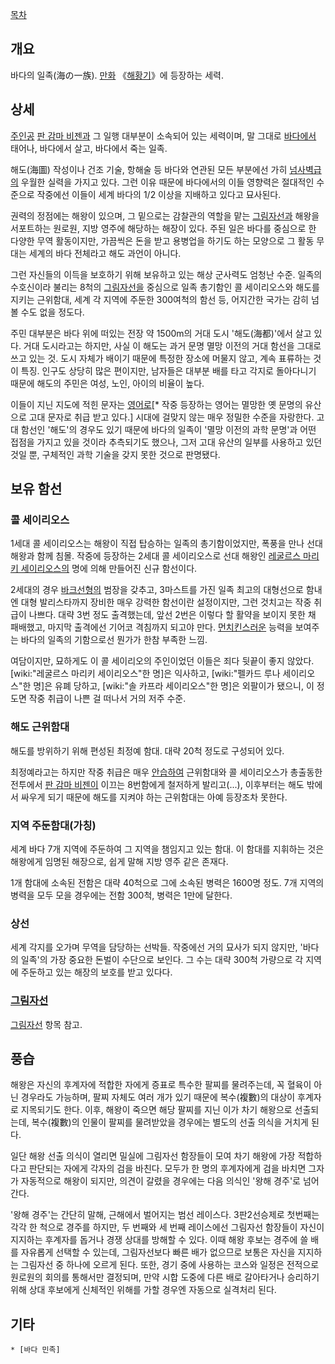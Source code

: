 [[목차]]

== 개요 ==
바다의 일족(海の一族). [[만화]] 《[[해황기]]》에 등장하는 세력. 

== 상세 ==
[[주인공]] [[판 감마 비젠]]과 그 일행 대부분이 소속되어 있는 세력이며, 말 그대로 [[바다]]에서 태어나, 바다에서 살고, 바다에서 죽는 일족. 

해도(海圖) 작성이나 건조 기술, 항해술 등 바다와 연관된 모든 부분에선 가히 [[넘사벽]]급의 우월한 실력을 가지고 있다. 그런 이유 때문에 바다에서의 이들 영향력은 절대적인 수준으로 작중에선 이들이 세계 바다의 1/2 이상을 지배하고 있다고 묘사된다. 

권력의 정점에는 해왕이 있으며, 그 밑으로는 감찰관의 역할을 맡는 [[그림자선]]과 해왕을 서포트하는 원로원, 지방 영주에 해당하는 해장이 있다. 주된 일은 바다를 중심으로 한 다양한 무역 활동이지만, 가끔씩은 돈을 받고 용병업을 하기도 하는 모양으로 그 활동 무대는 세계의 바다 전체라고 해도 과언이 아니다.

그런 자신들의 이득을 보호하기 위해 보유하고 있는 해상 군사력도 엄청난 수준. 일족의 수호신이라 불리는 8척의 [[그림자선]]을 중심으로 일족 총기함인 콜 세이리오스와 해도를 지키는 근위함대, 세계 각 지역에 주둔한 300여척의 함선 등, 어지간한 국가는 감히 넘볼 수도 없을 정도다.

주민 대부분은 바다 위에 떠있는 전장 약 1500m의 거대 도시 '해도(海都)'에서 살고 있다. 거대 도시라고는 하지만, 사실 이 해도는 과거 문명 멸망 이전의 거대 함선을 그대로 쓰고 있는 것. 도시 자체가 배이기 때문에 특정한 장소에 머물지 않고, 계속 표류하는 것이 특징. 인구도 상당히 많은 편이지만, 남자들은 대부분 배를 타고 각지로 돌아다니기 때문에 해도의 주민은 여성, 노인, 아이의 비율이 높다.

이들이 지닌 지도에 적힌 문자는 [[영어]]로[* 작중 등장하는 영어는 멸망한 옛 문명의 유산으로 고대 문자로 취급 받고 있다.] 시대에 걸맞지 않는 매우 정밀한 수준을 자랑한다. 고대 함선인 '해도'의 경우도 있기 때문에 바다의 일족이 '멸망 이전의 과학 문명'과 어떤 접점을 가지고 있을 것이라 추측되기도 했으나, 그저 고대 유산의 일부를 사용하고 있던 것일 뿐, 구체적인 과학 기술을 갖지 못한 것으로 판명됐다.


== 보유 함선 ==
=== 콜 세이리오스 ===
1세대 콜 세이리오스는 해왕이 직접 탑승하는 일족의 총기함이었지만, 폭풍을 만나 선대 해왕과 함께 침몰. 작중에 등장하는 2세대 콜 세이리오스로 선대 해왕인 [[레굴르스 마리키 세이리오스]]의 명에 의해 만들어진 신규 함선이다. 

2세대의 경우 [[바크선]]형의 범장을 갖추고, 3마스트를 가진 일족 최고의 대형선으로 함내엔 대형 발리스타까지 장비한 매우 강력한 함선이란 설정이지만, 그런 것치고는 작중 취급이 나쁘다. 대략 3번 정도 출격했는데, 앞선 2번은 이렇다 할 활약을 보이지 못한 채 패배했고, 마지막 출격에선 기어코 격침까지 되고야 만다. [[먼치킨]]스러운 능력을 보여주는 바다의 일족의 기함으로선 뭔가가 한참 부족한 느낌.

여담이지만, 묘하게도 이 콜 세이리오의 주인이었던 이들은 죄다 뒷끝이 좋지 않았다. [wiki:"레굴르스 마리키 세이리오스"한 명]은 익사하고, [wiki:"펠카드 루나 세이리오스"한 명]은 유폐 당하고, [wiki:"솔 카프라 세이리오스"한 명]은 외팔이가 됐으니, 이 정도면 작중 취급이 나쁜 걸 떠나서 거의 저주 수준.

=== 해도 근위함대 ===
해도를 방위하기 위해 편성된 최정예 함대. 대략 20척 정도로 구성되어 있다.

최정예라고는 하지만 작중 취급은 매우 [[안습]]하여 근위함대와 콜 세이리오스가 총출동한 전투에서 [[판 감마 비젠]]이 이끄는 8번함에게 철저하게 발리고(...), 이후부터는 해도 밖에서 싸우게 되기 때문에 해도를 지켜야 하는 근위함대는 아예 등장조차 못한다.

=== 지역 주둔함대(가칭) ===
세계 바다 7개 지역에 주둔하여 그 지역을 챔임지고 있는 함대. 이 함대를 지휘하는 것은 해왕에게 임명된 해장으로, 쉽게 말해 지방 영주 같은 존재다.

1개 함대에 소속된 전함은 대략 40척으로 그에 소속된 병력은 1600명 정도. 7개 지역의 병력을 모두 모을 경우에는 전함 300척, 병력은 1만에 달한다.

=== 상선 ===
세계 각지를 오가며 무역을 담당하는 선박들. 작중에선 거의 묘사가 되지 않지만, '바다의 일족'의 가장 중요한 돈벌이 수단으로 보인다. 그 수는 대략 300척 가량으로 각 지역에 주둔하고 있는 해장의 보호를 받고 있다다.

=== [[그림자선]] ===
[[그림자선]] 항목 참고.


== 풍습 ==
해왕은 자신의 후계자에 적합한 자에게 증표로 특수한 팔찌를 물려주는데, 꼭 혈육이 아닌 경우라도 가능하며, 팔찌 자체도 여러 개가 있기 때문에 복수(複數)의 대상이 후계자로 지목되기도 한다. 이후, 해왕이 죽으면 해당 팔찌를 지닌 이가 차기 해왕으로 선출되는데, 복수(複數)의 인물이 팔찌를 물려받았을 경우에는 별도의 선출 의식을 거치게 된다.

일단 해왕 선출 의식이 열리면 밀실에 그림자선 함장들이 모여 차기 해왕에 가장 적합하다고 판단되는 자에게 각자의 검을 바친다. 모두가 한 명의 후계자에게 검을 바치면 그자가 자동적으로 해왕이 되지만, 의견이 갈렸을 경우에는 다음 의식인 '왕해 경주'로 넘어간다.

'왕해 경주'는 간단히 말해, 근해에서 벌어지는 범선 레이스다. 3판2선승제로 첫번째는 각각 한 척으로 경주를 하지만, 두 번째와 세 번째 레이스에선 그림자선 함장들이 자신이 지지하는 후계자를 돕거나 경쟁 상대를 방해할 수 있다. 이때 해왕 후보는 경주에 쓸 배를 자유롭게 선택할 수 있는데, 그림자선보다 빠른 배가 없으므로 보통은 자신을 지지하는 그림자선 중 하나에 오르게 된다. 또한, 경기 중에 사용하는 코스와 일정은 전적으로 원로원의 회의를 통해서만 결정되며, 만약 시합 도중에 다른 배로 갈아타거나 승리하기 위해 상대 후보에게 신체적인 위해를 가할 경우엔 자동으로 실격처리 된다.

== 기타 ==
 * [바다 민족]
